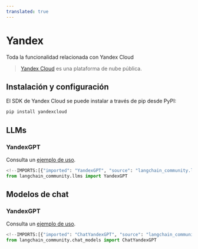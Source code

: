 ```yaml
---
translated: true
---
```


# Yandex

Toda la funcionalidad relacionada con Yandex Cloud

>[Yandex Cloud](https://cloud.yandex.com/en/) es una plataforma de nube pública.

## Instalación y configuración

El SDK de Yandex Cloud se puede instalar a través de pip desde PyPI:

```bash
pip install yandexcloud
```

## LLMs

### YandexGPT

Consulta un [ejemplo de uso](/docs/integrations/llms/yandex).

```python
<!--IMPORTS:[{"imported": "YandexGPT", "source": "langchain_community.llms", "docs": "https://api.python.langchain.com/en/latest/llms/langchain_community.llms.yandex.YandexGPT.html", "title": "Yandex"}]-->
from langchain_community.llms import YandexGPT
```

## Modelos de chat

### YandexGPT

Consulta un [ejemplo de uso](/docs/integrations/chat/yandex).

```python
<!--IMPORTS:[{"imported": "ChatYandexGPT", "source": "langchain_community.chat_models", "docs": "https://api.python.langchain.com/en/latest/chat_models/langchain_community.chat_models.yandex.ChatYandexGPT.html", "title": "Yandex"}]-->
from langchain_community.chat_models import ChatYandexGPT
```
